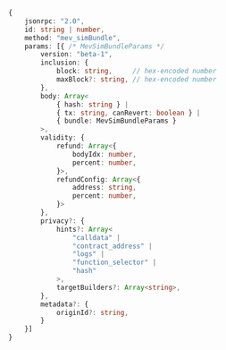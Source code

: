 <!-- TODO: get this from https://github.com/flashbots/mev-share/blob/main/specs/mev_sendBundle.md instead of duplicating -->

```typescript
{
    jsonrpc: "2.0",
    id: string | number,
    method: "mev_simBundle",
    params: [{ /* MevSimBundleParams */
        version: "beta-1",
        inclusion: {
            block: string,     // hex-encoded number
            maxBlock?: string, // hex-encoded number
        },
        body: Array<
            { hash: string } |
            { tx: string, canRevert: boolean } |
            { bundle: MevSimBundleParams }
        >,
        validity: {
            refund: Array<{
                bodyIdx: number,
                percent: number,
            }>,
            refundConfig: Array<{
                address: string,
                percent: number,
            }>
        },
        privacy?: {
            hints?: Array<
                "calldata" |
                "contract_address" |
                "logs" |
                "function_selector" |
                "hash"
            >,
            targetBuilders?: Array<string>,
        },
        metadata?: {
            originId?: string,
        }
    }]
}
```
